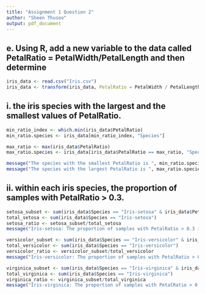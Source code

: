 ```yaml
---
title: "Assignment 1 Question 2"
author: "Sheen Thusoo"
output: pdf_document
---
```


## e. Using R, add a new variable to the data called PetalRatio = PetalWidth/PetalLength and then determine

```r
iris_data <- read.csv("Iris.csv")
iris_data <- transform(iris_data, PetalRatio = PetalWidth / PetalLength)
```

## i. the iris species with the largest and the smallest values of PetalRatio.

```r
min_ratio_index <- which.min(iris_data$PetalRatio)
min_ratio.species <- iris_data[min_ratio_index, "Species"]

max_ratio <- max(iris_data$PetalRatio)
max_ratio.species <- iris_data[iris_data$PetalRatio == max_ratio, "Species"]

message("The species with the smallest PetalRatio is ", min_ratio.species)
message("The species with the largest PetalRatio is ", max_ratio.species)
```


## ii. within each iris species, the proportion of samples with PetalRatio > 0.3.
```r
setosa_subset <- sum(iris_data$Species == "Iris-setosa" & iris_data$PetalRatio > 0.3)
total_setosa <- sum(iris_data$Species == "Iris-setosa")
setosa_ratio <- setosa_subset/total_setosa
message("Iris-setosa: The proportion of samples with PetalRatio > 0.3 is ", setosa_ratio)

versicolor_subset <- sum(iris_data$Species == "Iris-versicolor" & iris_data$PetalRatio > 0.3)
total_versicolor <- sum(iris_data$Species == "Iris-versicolor")
versicolor_ratio <- versicolor_subset/total_versicolor
message("Iris-versicolor: The proportion of samples with PetalRatio > 0.3 is ", versicolor_ratio)

virginica_subset <- sum(iris_data$Species == "Iris-virginica" & iris_data$PetalRatio > 0.3)
total_virginica <- sum(iris_data$Species == "Iris-virginica")
virginica_ratio <- virginica_subset/total_virginica
message("Iris-virginica: The proportion of samples with PetalRatio > 0.3 is ", virginica_ratio)
```

